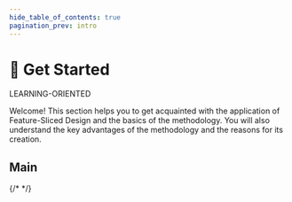 ```yaml
---
hide_table_of_contents: true
pagination_prev: intro
---
```


# 🚀 Get Started

<span class="badge badge--success margin-bottom--md">LEARNING-ORIENTED</span>

<p class="summary">
Welcome! This section helps you to get acquainted with the application of Feature-Sliced Design and the basics of the methodology. You will also understand the key advantages of the methodology and the reasons for its creation.
</p>

## Main


<NavCard
    title="Overview"
    description="Brief overview of methodology concepts and usage"
    to="/docs/get-started/overview"
    Icon={RocketOutlined}
/>
<NavCard
    title="Tutorial"
    description="Introductory tutorial on the usage of the methodology"
    to="/docs/get-started/tutorial"
    Icon={PlaySquareOutlined}
/>
{/* <NavCard
    title="Decomposition cheatsheet"
    description="A memo on the decomposition of logic with examples and criteria"
    to="/docs/get-started/cheatsheet"
    Icon={BuildOutlined}
/> */}
